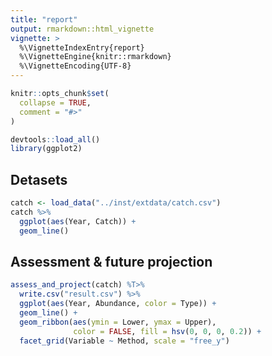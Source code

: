 ```yaml
---
title: "report"
output: rmarkdown::html_vignette
vignette: >
  %\VignetteIndexEntry{report}
  %\VignetteEngine{knitr::rmarkdown}
  %\VignetteEncoding{UTF-8}
---
```


```r
knitr::opts_chunk$set(
  collapse = TRUE,
  comment = "#>"
)
```

```r
devtools::load_all()
library(ggplot2)
```

## Detasets
```r
catch <- load_data("../inst/extdata/catch.csv")
catch %>%
  ggplot(aes(Year, Catch)) +
  geom_line()
```

## Assessment & future projection
```r
assess_and_project(catch) %T>%
  write.csv("result.csv") %>%
  ggplot(aes(Year, Abundance, color = Type)) +
  geom_line() +
  geom_ribbon(aes(ymin = Lower, ymax = Upper),
              color = FALSE, fill = hsv(0, 0, 0, 0.2)) +
  facet_grid(Variable ~ Method, scale = "free_y")
```
